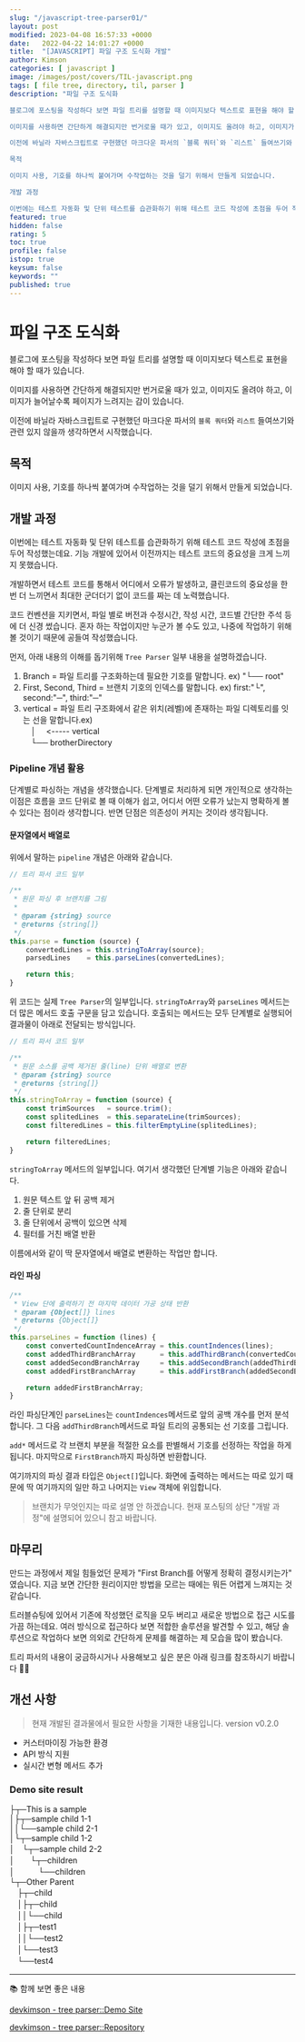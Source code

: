 ```yaml
---
slug: "/javascript-tree-parser01/"
layout: post
modified: 2023-04-08 16:57:33 +0000
date:   2022-04-22 14:01:27 +0000
title:  "[JAVASCRIPT] 파일 구조 도식화 개발"
author: Kimson
categories: [ javascript ]
image: /images/post/covers/TIL-javascript.png
tags: [ file tree, directory, til, parser ]
description: "파일 구조 도식화

블로그에 포스팅을 작성하다 보면 파일 트리를 설명할 때 이미지보다 텍스트로 표현을 해야 할 때가 있습니다.

이미지를 사용하면 간단하게 해결되지만 번거로울 때가 있고, 이미지도 올려야 하고, 이미지가 늘어날수록 페이지가 느려지는 감이 있습니다.

이전에 바닐라 자바스크립트로 구현했던 마크다운 파서의 `블록 쿼터`와 `리스트` 들여쓰기와 관련 있지 않을까 생각하면서 시작했습니다.

목적

이미지 사용, 기호를 하나씩 붙여가며 수작업하는 것을 덜기 위해서 만들게 되었습니다.

개발 과정

이번에는 테스트 자동화 및 단위 테스트를 습관화하기 위해 테스트 코드 작성에 초점을 두어 작성했는데요. 기능 개발에 있어서 이전까지는 테스트 코드의 중요성을 크게 느끼지 못했습니다."
featured: true
hidden: false
rating: 5
toc: true
profile: false
istop: true
keysum: false
keywords: ""
published: true
---
```


# 파일 구조 도식화

블로그에 포스팅을 작성하다 보면 파일 트리를 설명할 때 이미지보다 텍스트로 표현을 해야 할 때가 있습니다.

이미지를 사용하면 간단하게 해결되지만 번거로울 때가 있고, 이미지도 올려야 하고, 이미지가 늘어날수록 페이지가 느려지는 감이 있습니다.

이전에 바닐라 자바스크립트로 구현했던 마크다운 파서의 `블록 쿼터`와 `리스트` 들여쓰기와 관련 있지 않을까 생각하면서 시작했습니다.

## 목적

이미지 사용, 기호를 하나씩 붙여가며 수작업하는 것을 덜기 위해서 만들게 되었습니다.

## 개발 과정

이번에는 테스트 자동화 및 단위 테스트를 습관화하기 위해 테스트 코드 작성에 초점을 두어 작성했는데요. 기능 개발에 있어서 이전까지는 테스트 코드의 중요성을 크게 느끼지 못했습니다.

개발하면서 테스트 코드를 통해서 어디에서 오류가 발생하고, 클린코드의 중요성을 한 번 더 느끼면서 최대한 군더더기 없이 코드를 짜는 데 노력했습니다.

코드 컨벤션을 지키면서, 파일 별로 버전과 수정시간, 작성 시간, 코드별 간단한 주석 등에 더 신경 썼습니다. 혼자 하는 작업이지만 누군가 볼 수도 있고, 나중에 작업하기 위해 볼 것이기 때문에 공들여 작성했습니다.

먼저, 아래 내용의 이해를 돕기위해 `Tree Parser` 일부 내용을 설명하겠습니다.

1. Branch = 파일 트리를 구조화하는데 필요한 기호를 말합니다. ex) "└── root"
2. First, Second, Third = 브랜치 기호의 인덱스를 말합니다. ex) first:"└", second:"─", third:"─"
3. vertical = 파일 트리 구조화에서 같은 위치(레벨)에 존재하는 파일 디렉토리를 잇는 선을 말합니다.ex)   
　│　 \<----- vertical   
　└── brotherDirectory

### Pipeline 개념 활용

단계별로 파싱하는 개념을 생각했습니다. 단계별로 처리하게 되면 개인적으로 생각하는 이점은 흐름을 코드 단위로 볼 때 이해가 쉽고, 어디서 어떤 오류가 났는지 명확하게 볼 수 있다는 점이라 생각합니다. 반면 단점은 의존성이 커지는 것이라 생각됩니다.

#### 문자열에서 배열로

위에서 말하는 `pipeline` 개념은 아래와 같습니다.

```javascript
// 트리 파서 코드 일부

/**
 * 원문 파싱 후 브랜치를 그림
 * 
 * @param {string} source 
 * @returns {string[]}
 */
this.parse = function (source) {
    convertedLines = this.stringToArray(source);
    parsedLines    = this.parseLines(convertedLines);

    return this;
}
```

위 코드는 실제 `Tree Parser`의 일부입니다. `stringToArray`와 `parseLines` 메서드는 더 많은 메서드 호출 구문을 담고 있습니다. 호출되는 메서드는 모두 단계별로 실행되어 결과물이 아래로 전달되는 방식입니다.

```javascript
// 트리 파서 코드 일부

/**
 * 원문 소스를 공백 제거된 줄(line) 단위 배열로 변환
 * @param {string} source 
 * @returns {string[]}
 */
this.stringToArray = function (source) {
    const trimSources   = source.trim();
    const splitedLines  = this.separateLine(trimSources);
    const filteredLines = this.filterEmptyLine(splitedLines);

    return filteredLines;
}
```

`stringToArray` 메서드의 일부입니다. 여기서 생각했던 단계별 기능은 아래와 같습니다.

1. 원문 텍스트 앞 뒤 공백 제거
2. 줄 단위로 분리
3. 줄 단위에서 공백이 있으면 삭제
4. 필터를 거친 배열 반환

이름에서와 같이 딱 문자열에서 배열로 변환하는 작업만 합니다.

#### 라인 파싱

```javascript
/**
 * View 단에 출력하기 전 마지막 데이터 가공 상태 반환
 * @param {Object[]} lines 
 * @returns {Object[]}
 */
this.parseLines = function (lines) {
    const convertedCountIndenceArray = this.countIndences(lines);
    const addedThirdBranchArray      = this.addThirdBranch(convertedCountIndenceArray);
    const addedSecondBranchArray     = this.addSecondBranch(addedThirdBranchArray);
    const addedFirstBranchArray      = this.addFirstBranch(addedSecondBranchArray);

    return addedFirstBranchArray;
}
```

라인 파싱단계인 `parseLines`는 `countIndences`메서드로 앞의 공백 개수를 먼저 분석합니다. 그 다음 `addThirdBranch`메서드로 파일 트리의 공통되는 선 기호를 그립니다.

`add*` 메서드로 각 브랜치 부분을 적절한 요소를 판별해서 기호를 선정하는 작업을 하게 됩니다. 마지막으로 `FirstBranch`까지 파싱하면 반환합니다.

여기까지의 파싱 결과 타입은 `Object[]`입니다. 화면에 출력하는 메서드는 따로 있기 때문에 딱 여기까지의 일만 하고 나머지는 `View` 객체에 위임합니다.

> 브랜치가 무엇인지는 따로 설명 안 하겠습니다. 현재 포스팅의 상단 "개발 과정"에 설명되어 있으니 참고 바랍니다.

## 마무리

만드는 과정에서 제일 힘들었던 문제가 "First Branch를 어떻게 정확히 결정시키는가" 였습니다. 지금 보면 간단한 원리이지만 방법을 모르는 때에는 뭐든 어렵게 느껴지는 것 같습니다.

트러블슈팅에 있어서 기존에 작성했던 로직을 모두 버리고 새로운 방법으로 접근 시도를 가끔 하는데요. 여러 방식으로 접근하다 보면 적합한 솔루션을 발견할 수 있고, 해당 솔루션으로 작업하다 보면 의외로 간단하게 문제를 해결하는 제 모습을 많이 봤습니다.

트리 파서의 내용이 궁금하시거나 사용해보고 싶은 분은 아래 링크를 참조하시기 바랍니다 🙇‍♂️

## 개선 사항

> 현재 개발된 결과물에서 필요한 사항을 기재한 내용입니다.
> version v0.2.0

- 커스터마이징 가능한 환경
- API 방식 지원
- 실시간 변형 메서드 추가

### Demo site result

├┬─This is a sample   
│├┬─sample child 1-1   
││└──sample child 2-1   
│└┬─sample child 1-2   
│　└┬─sample child 2-2   
│　　└┬─children   
│　　　└──children   
└┬─Other Parent   
　├┬─child   
　│├┬─child   
　││└──child   
　│├┬─test1   
　││└──test2   
　│└──test3   
　└──test4

-----

📚 함께 보면 좋은 내용

[devkimson - tree parser::Demo Site](https://kkn1125.github.io/treeparser/)

[devkimson - tree parser::Repository](https://github.com/kkn1125/treeparser/)